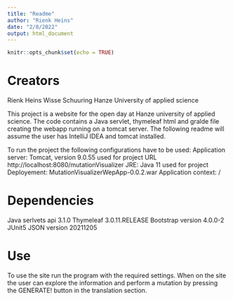 ```yaml
---
title: "Readme"
author: "Rienk Heins"
date: "2/8/2022"
output: html_document
---
```


```r
knitr::opts_chunk$set(echo = TRUE)
```

# Creators
Rienk Heins
Wisse Schuuring
Hanze University of applied science

This project is a website for the open day at Hanze university of applied science. The code contains a Java servlet, thymeleaf html and gralde file creating the webapp running on a tomcat server. The following readme will assume the user has IntelliJ IDEA and tomcat installed.

To run the project the following configurations have to be used:
Application server: Tomcat, version 9.0.55 used for project
URL http://localhost:8080/mutationVisualizer
JRE: Java 11 used for project
Deployement: MutationVisualizerWepApp-0.0.2.war
Application context: /

# Dependencies

Java serlvets api 3.1.0
Thymeleaf 3.0.11.RELEASE
Bootstrap version 4.0.0-2
JUnit5
JSON version 20211205

# Use

To use the site run the program with the required settings. When on the site the user can explore the information and perform a mutation by pressing the GENERATE! button in the translation section.
